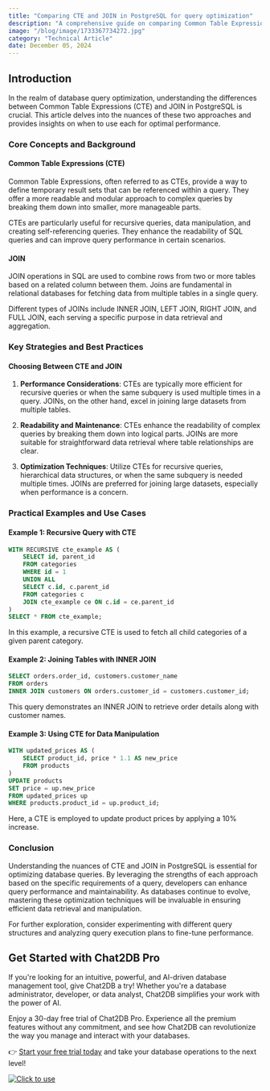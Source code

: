 ```yaml
---
title: "Comparing CTE and JOIN in PostgreSQL for query optimization"
description: "A comprehensive guide on comparing Common Table Expressions (CTE) and JOIN in PostgreSQL for query optimization."
image: "/blog/image/1733367734272.jpg"
category: "Technical Article"
date: December 05, 2024
---
```


## Introduction

In the realm of database query optimization, understanding the differences between Common Table Expressions (CTE) and JOIN in PostgreSQL is crucial. This article delves into the nuances of these two approaches and provides insights on when to use each for optimal performance.

### Core Concepts and Background

#### Common Table Expressions (CTE)

Common Table Expressions, often referred to as CTEs, provide a way to define temporary result sets that can be referenced within a query. They offer a more readable and modular approach to complex queries by breaking them down into smaller, more manageable parts.

CTEs are particularly useful for recursive queries, data manipulation, and creating self-referencing queries. They enhance the readability of SQL queries and can improve query performance in certain scenarios.

#### JOIN

JOIN operations in SQL are used to combine rows from two or more tables based on a related column between them. Joins are fundamental in relational databases for fetching data from multiple tables in a single query.

Different types of JOINs include INNER JOIN, LEFT JOIN, RIGHT JOIN, and FULL JOIN, each serving a specific purpose in data retrieval and aggregation.

### Key Strategies and Best Practices

#### Choosing Between CTE and JOIN

1. **Performance Considerations**: CTEs are typically more efficient for recursive queries or when the same subquery is used multiple times in a query. JOINs, on the other hand, excel in joining large datasets from multiple tables.

2. **Readability and Maintenance**: CTEs enhance the readability of complex queries by breaking them down into logical parts. JOINs are more suitable for straightforward data retrieval where table relationships are clear.

3. **Optimization Techniques**: Utilize CTEs for recursive queries, hierarchical data structures, or when the same subquery is needed multiple times. JOINs are preferred for joining large datasets, especially when performance is a concern.

### Practical Examples and Use Cases

#### Example 1: Recursive Query with CTE

```sql
WITH RECURSIVE cte_example AS (
    SELECT id, parent_id
    FROM categories
    WHERE id = 1
    UNION ALL
    SELECT c.id, c.parent_id
    FROM categories c
    JOIN cte_example ce ON c.id = ce.parent_id
)
SELECT * FROM cte_example;
```

In this example, a recursive CTE is used to fetch all child categories of a given parent category.

#### Example 2: Joining Tables with INNER JOIN

```sql
SELECT orders.order_id, customers.customer_name
FROM orders
INNER JOIN customers ON orders.customer_id = customers.customer_id;
```

This query demonstrates an INNER JOIN to retrieve order details along with customer names.

#### Example 3: Using CTE for Data Manipulation

```sql
WITH updated_prices AS (
    SELECT product_id, price * 1.1 AS new_price
    FROM products
)
UPDATE products
SET price = up.new_price
FROM updated_prices up
WHERE products.product_id = up.product_id;
```

Here, a CTE is employed to update product prices by applying a 10% increase.

### Conclusion

Understanding the nuances of CTE and JOIN in PostgreSQL is essential for optimizing database queries. By leveraging the strengths of each approach based on the specific requirements of a query, developers can enhance query performance and maintainability. As databases continue to evolve, mastering these optimization techniques will be invaluable in ensuring efficient data retrieval and manipulation.

For further exploration, consider experimenting with different query structures and analyzing query execution plans to fine-tune performance.

## Get Started with Chat2DB Pro

If you're looking for an intuitive, powerful, and AI-driven database management tool, give Chat2DB a try! Whether you're a database administrator, developer, or data analyst, Chat2DB simplifies your work with the power of AI.

Enjoy a 30-day free trial of Chat2DB Pro. Experience all the premium features without any commitment, and see how Chat2DB can revolutionize the way you manage and interact with your databases.

👉 [Start your free trial today](https://chat2db.ai/pricing) and take your database operations to the next level!


[![Click to use](/image/blog/bg/chat2db.jpg)](https://chat2db.ai)
